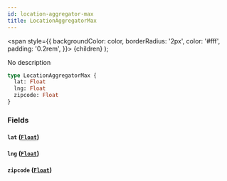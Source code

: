 ```yaml
---
id: location-aggregator-max
title: LocationAggregatorMax
---
```


<span
style={{
      backgroundColor: color,
      borderRadius: '2px',
      color: '#fff',
      padding: '0.2rem',
    }}>
{children}
</span>
);

No description

```graphql
type LocationAggregatorMax {
  lat: Float
  lng: Float
  zipcode: Float
}
```

### Fields

#### `lat` ([`Float`](/v1/scalars/float))

#### `lng` ([`Float`](/v1/scalars/float))

#### `zipcode` ([`Float`](/v1/scalars/float))
